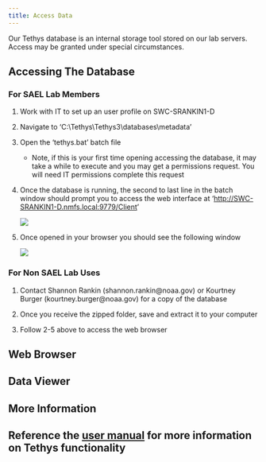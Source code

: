```yaml
---
title: Access Data
---
```


Our Tethys database is an internal storage tool stored on our lab servers. Access may be granted under special circumstances.

## Accessing The Database

### For SAEL Lab Members

1.  Work with IT to set up an user profile on SWC-SRANKIN1-D

2.  Navigate to 'C:\\Tethys\\Tethys3\\databases\\metadata'

3.  Open the 'tethys.bat' batch file

    -   Note, if this is your first time opening accessing the database, it may take a while to execute and you may get a permissions request. You will need IT permissions complete this request

4.  Once the database is running, the second to last line in the batch window should prompt you to access the web interface at '<http://SWC-SRANKIN1-D.nmfs.local:9779/Client>'

    ![](images/TethysBatchWindow.png)

5.  Once opened in your browser you should see the following window

    ![](images/TethysWebBrowser.png)

### For Non SAEL Lab Uses

1.  Contact Shannon Rankin (shannon.rankin\@noaa.gov) or Kourtney Burger (kourtney.burger\@noaa.gov) for a copy of the database

2.  Once you receive the zipped folder, save and extract it to your computer

3.  Follow 2-5 above to access the web browser

## Web Browser

## Data Viewer

## More Information

::: callout-note
## Reference the [user manual](https://tethys.sdsu.edu/distribution/current-docs/Tethys.pdf) for more information on Tethys functionality
:::
